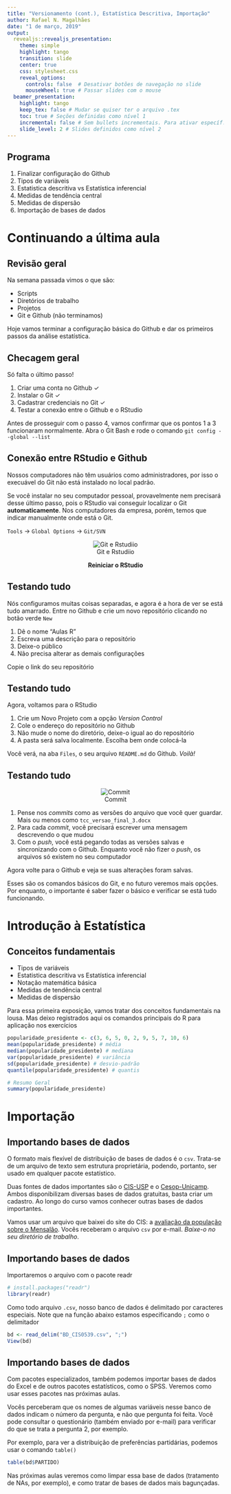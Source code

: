 ```yaml
---
title: "Versionamento (cont.), Estatística Descritiva, Importação"
author: Rafael N. Magalhães
date: "1 de março, 2019"
output: 
  revealjs::revealjs_presentation:
    theme: simple
    highlight: tango
    transition: slide
    center: true
    css: stylesheet.css
    reveal_options:
      controls: false  # Desativar botões de navegação no slide
      mouseWheel: true # Passar slides com o mouse
  beamer_presentation:
    highlight: tango
    keep_tex: false # Mudar se quiser ter o arquivo .tex
    toc: true # Seções definidas como nível 1
    incremental: false # Sem bullets incrementais. Para ativar específ., usar >-
    slide_level: 2 # Slides definidos como nível 2
---
```


## Programa
1. Finalizar configuração do Github
2. Tipos de variáveis
3. Estatistica descritiva vs Estatística inferencial
4. Medidas de tendência central
5. Medidas de dispersão
6. Importação de bases de dados


# Continuando a última aula

## Revisão geral
Na semana passada vimos o que são:

- Scripts
- Diretórios de trabalho
- Projetos
- Git e Github (não terminamos)

Hoje vamos terminar a configuração básica do Github e dar os primeiros passos da análise estatística.

## Checagem geral
Só falta o último passo!

1. Criar uma conta no Github $\checkmark$
2. Instalar o Git $\checkmark$
3. Cadastrar credenciais no Git $\checkmark$
4. Testar a conexão entre o Github e o RStudio

Antes de prosseguir com o passo 4, vamos confirmar que os pontos 1 a 3 funcionaram normalmente. Abra o Git Bash e rode o comando `git config --global --list`

## Conexão entre RStudio e Github
Nossos computadores não têm usuários como administradores, por isso o execuável do Git não está instalado no local padrão. 

Se você instalar no seu computador pessoal, provavelmente nem precisará desse último passo, pois o RStudio vai conseguir localizar o Git **automaticamente**. Nos computadores da empresa, porém, temos que indicar manualmente onde está o Git.

`Tools` -> `Global Options` -> `Git/SVN`

<center>
![Git e Rstudiio](imagens/github_rstudio.png)

**Reiniciar o RStudio**
</center>

## Testando tudo
Nós configuramos muitas coisas separadas, e agora é a hora de ver se está tudo amarrado. Entre no Github e crie um novo repositório clicando no botão verde `New`

1. Dê o nome "Aulas R"
2. Escreva uma descrição para o repositório
3. Deixe-o público
4. Não precisa alterar as demais configurações

Copie o link do seu repositório

## Testando tudo
Agora, voltamos para o RStudio

1. Crie um Novo Projeto com a opção *Version Control*
2. Cole o endereço do repositório no Github
3. Não mude o nome do diretório, deixe-o igual ao do repositório
4. A pasta será salva localmente. Escolha bem onde colocá-la

Você verá, na aba `Files`, o seu arquivo `README.md` do Github. *Voilà!*

## Testando tudo
<center>
![Commit](imagens/commit.png)
</center>

1. Pense nos *commits* como as versões do arquivo que você quer guardar. Mais ou menos como `tcc_versao_final_3.docx`
2. Para cada *commit*, você precisará escrever uma mensagem descrevendo o que mudou
2. Com o *push*, você está pegando todas as versões salvas e sincronizando com o Github. Enquanto você não fizer o *push*, os arquivos só existem no seu computador

Agora volte para o Github e veja se suas alterações foram salvas.

Esses são os comandos básicos do Git, e no futuro veremos mais opções. Por enquanto, o importante é saber fazer o básico e verificar se está tudo funcionando.


# Introdução à Estatística

## Conceitos fundamentais
- Tipos de variáveis
- Estatistica descritiva vs Estatística inferencial
- Notação matemática básica
- Medidas de tendência central
- Medidas de dispersão

Para essa primeira exposição, vamos tratar dos conceitos fundamentais na lousa. Mas deixo registrados aqui os comandos principais do R para aplicação nos exercícios

```r
popularidade_presidente <- c(3, 6, 5, 0, 2, 9, 5, 7, 10, 6)
mean(popularidade_presidente) # média
median(popularidade_presidente) # mediana
var(popularidade_presidente) # variância
sd(popularidade_presidente) # desvio-padrão
quantile(popularidade_presidente) # quantis

# Resumo Geral
summary(popularidade_presidente)
```

# Importação

## Importando bases de dados
O formato mais flexível de distribuição de bases de dados é o `csv`. Trata-se de um arquivo de texto sem estrutura proprietária, podendo, portanto, ser usado em qualquer pacote estatístico.

Duas fontes de dados importantes são o [CIS-USP](http://www.nadd.prp.usp.br/cis/index.aspx) e o [Cesop-Unicamp](https://www.cesop.unicamp.br/por). Ambos disponibilizam diversas bases de dados gratuitas, basta criar um cadastro. Ao longo do curso vamos conhecer outras bases de dados importantes.

Vamos usar um arquivo que baixei do site do CIS: a [avaliação da população sobre o Mensalão](http://www.nadd.prp.usp.br/cis/DetalheBancoDados.aspx?cod=B539&lng=pt-br). Vocês receberam o arquivo `csv` por e-mail. *Baixe-o no seu diretório de trabalho*.

## Importando bases de dados
Importaremos o arquivo com o pacote readr

```r
# install.packages("readr")
library(readr)
```

Como todo arquivo `.csv`, nosso banco de dados é delimitado por caracteres especiais. Note que na função abaixo estamos especificando `;` como o delimitador

```r
bd <- read_delim("BD_CIS0539.csv", ";")
View(bd)
```

## Importando bases de dados
Com pacotes especializados, também podemos importar bases de dados do Excel e de outros pacotes estatísticos, como o SPSS. Veremos como usar esses pacotes nas próximas aulas.

Vocês perceberam que os nomes de algumas variáveis nesse banco de dados indicam o número da pergunta, e não que pergunta foi feita. Você pode consultar o questionário (também enviado por e-mail) para verificar do que se trata a pergunta 2, por exemplo.

Por exemplo, para ver a distribuição de preferências partidárias, podemos usar o comando `table()`
```r
table(bd$PARTIDO)

```


Nas próximas aulas veremos como limpar essa base de dados (tratamento de NAs, por exemplo), e como tratar de bases de dados mais bagunçadas.
